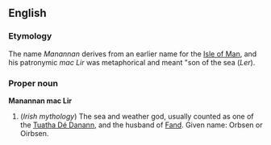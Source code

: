 ==English==
{{Wikipedia}}

===Etymology===
The name ''Manannan'' derives from an earlier name for the [[Isle of Man]], and his patronymic ''mac Lir'' was metaphorical and meant "son of the sea (''Ler'').

===Proper noun===
'''Manannan mac Lir'''

#(''Irish mythology'') The sea and weather god, usually counted as one of the [[Tuatha Dé Danann]], and the husband of [[Fand]].  Given name: Orbsen or Oirbsen.